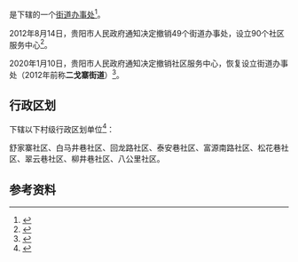 {{中国乡级行政区|52/01/02/014/000}}

'''{{PAGENAMEBASE}}'''是{{PRC admin/fullname|52/01/02/014/000|3}}下辖的一个[[街道办事处|街道办事处]]<ref>{{PRC admin/ref sgc|{{PRC admin/parent|52/01/02/014/000}}}}</ref>。

2012年8月14日，贵阳市人民政府通知决定撤销49个街道办事处，设立90个社区服务中心<ref>{{Cite web |url=http://www.gygov.gov.cn/art/2012/8/14/art_18583_411039.html |title=《贵阳市人民政府关于撤销四十九个街道办事处设立九十个社区服务中心的通知》（筑府发〔2012〕58号） |accessdate=2017-09-06 |archive-date=2017-09-07 |archive-url=https://web.archive.org/web/20170907041232/http://www.gygov.gov.cn/art/2012/8/14/art_18583_411039.html |dead-url=yes }}</ref>。

2020年1月10日，贵阳市人民政府通知决定撤销社区服务中心，恢复设立街道办事处（2012年前称'''二戈寨街道'''）<ref>{{Cite web |url=http://www.guiyang.gov.cn/zwgk/zfxxgks/fdzdgknr/lzyj/gfxwj/szfgfxwj/qff/202002/t20200214_48947940.html |title=《贵阳市人民政府关于科学规范设置街道办事处的通知》（筑府发〔2020〕2号） |accessdate=2020-11-15 |archive-date=2020-05-28 |archive-url=https://web.archive.org/web/20200528084441/http://www.guiyang.gov.cn/zwgk/zfxxgks/fdzdgknr/lzyj/gfxwj/szfgfxwj/qff/202002/t20200214_48947940.html |dead-url=yes }}</ref>。

== 行政区划 ==
{{PAGENAMEBASE}}下辖以下村级行政区划单位<ref>{{PRC admin/ref sgc|52/01/02/014/000}}</ref>：

舒家寨社区、白马井巷社区、回龙路社区、泰安巷社区、富源南路社区、松花巷社区、翠云巷社区、柳井巷社区、八公里社区。

== 参考资料 ==
{{reflist}}

{{贵州行政区划小作品}}
{{PRC admin/navcat|52/01/02/014/000}}